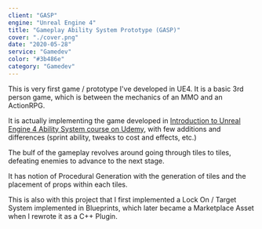 ```yaml
---
client: "GASP"
engine: "Unreal Engine 4"
title: "Gameplay Ability System Prototype (GASP)"
cover: "./cover.png"
date: "2020-05-28"
service: "Gamedev"
color: "#3b486e"
category: "Gamedev"
---
```


This is very first game / prototype I've developed in UE4. It is a basic 3rd person game, which is between the mechanics of an MMO and an ActionRPG.

It is actually implementing the game developed in [Introduction to Unreal Engine 4 Ability System course on Udemy](https://www.udemy.com/course/introduction-to-unreal-engine-4-ability-system/), with few additions and differences (sprint ability, tweaks to cost and effects, etc.)

The bulf of the gameplay revolves around going through tiles to tiles, defeating enemies to advance to the next stage.

It has notion of Procedural Generation with the generation of tiles and the placement of props within each tiles.

<Youtube id="zuN_74KwQU0" />

This is also with this project that I first implemented a Lock On / Target System implemented in Blueprints, which later became a Marketplace Asset when I rewrote it as a C++ Plugin.

<Youtube id="XkNJKkcvGR4" />

